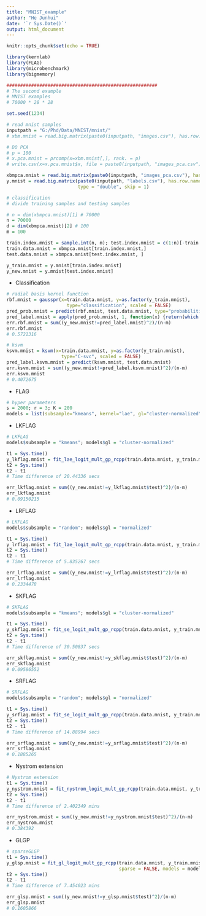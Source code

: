 ```yaml
---
title: "MNIST_example"
author: "He Junhui"
date: '`r Sys.Date()`'
output: html_document
---
```


```r
knitr::opts_chunk$set(echo = TRUE)
```

```r
library(kernlab)
library(FLAG)
library(microbenchmark)
library(bigmemory)
```

```r
#######################################################
# The second example
# MNIST examples
# 70000 * 28 * 28

set.seed(1234)
```

```r
# read mnist samples
inputpath = "G:/Phd/Data/MNIST/mnist/"
# xbm.mnist = read.big.matrix(paste0(inputpath, "images.csv"), has.row.names =  TRUE, type = "double", skip = 1)
```


```r
# DO PCA
# p = 100
# x.pca.mnist = prcomp(x=xbm.mnist[,], rank. = p)
# write.csv(x=x.pca.mnist$x, file = paste0(inputpath, "images_pca.csv"))
```

```r
xbmpca.mnist = read.big.matrix(paste0(inputpath, "images_pca.csv"), has.row.names =  TRUE, type = "double", skip = 1)
y.mnist = read.big.matrix(paste0(inputpath, "labels.csv"), has.row.names = TRUE,
                          type = "double", skip = 1)
```


```r
# classification
# divide training samples and testing samples

# n = dim(xbmpca.mnist)[1] # 70000
n = 70000
d = dim(xbmpca.mnist)[2] # 100
m = 100

train.index.mnist = sample.int(n, m); test.index.mnist = c(1:n)[-train.index.mnist]
train.data.mnist = xbmpca.mnist[train.index.mnist,]
test.data.mnist = xbmpca.mnist[test.index.mnist, ]
```

```r
y_train.mnist = y.mnist[train.index.mnist]
y_new.mnist = y.mnist[test.index.mnist]
```

+ Classification

```r
# radial basis kernel function
rbf.mnist = gausspr(x=train.data.mnist, y=as.factor(y_train.mnist),
                      type="classification", scaled = FALSE)
pred_prob.mnist = predict(rbf.mnist, test.data.mnist, type="probabilities")
pred_label.mnist = apply(pred_prob.mnist, 1, function(x) {return(which.max(x)-1)})
err.rbf.mnist = sum((y_new.mnist!=pred_label.mnist)^2)/(n-m)
err.rbf.mnist
# 0.5721316
```

```r
# ksvm
ksvm.mnist = ksvm(x=train.data.mnist, y=as.factor(y_train.mnist), 
                    type="C-svc", scaled = FALSE)
pred_label.ksvm.mnist = predict(ksvm.mnist, test.data.mnist)
err.ksvm.mnist = sum((y_new.mnist!=pred_label.ksvm.mnist)^2)/(n-m)
err.ksvm.mnist
# 0.4072675
```

+ FLAG

```r
# hyper parameters
s = 2000; r = 3; K = 200
models = list(subsample="kmeans", kernel="lae", gl="cluster-normalized", root=TRUE)
```

+ LKFLAG
```r
# LKFLAG
models$subsample = "kmeans"; models$gl = "cluster-normalized"
```


```r
t1 = Sys.time()
y_lkflag.mnist = fit_lae_logit_mult_gp_rcpp(train.data.mnist, y_train.mnist, test.data.mnist, s, r, K, models = models)
t2 = Sys.time()
t2 - t1
# Time difference of 20.44336 secs
```

```r
err_lkflag.mnist = sum((y_new.mnist!=y_lkflag.mnist$test)^2)/(n-m)
err_lkflag.mnist
# 0.09150215
```

+ LRFLAG
```r
# LKFLAG
models$subsample = "random"; models$gl = "normalized"
```


```r
t1 = Sys.time()
y_lrflag.mnist = fit_lae_logit_mult_gp_rcpp(train.data.mnist, y_train.mnist, test.data.mnist, s, r, K, models = models)
t2 = Sys.time()
t2 - t1
# Time difference of 5.835267 secs
```

```r
err_lrflag.mnist = sum((y_new.mnist!=y_lrflag.mnist$test)^2)/(n-m)
err_lrflag.mnist
# 0.2334478
```

+ SKFLAG
```r
# SKFLAG
models$subsample = "kmeans"; models$gl = "cluster-normalized"
```

```r
t1 = Sys.time()
y_skflag.mnist = fit_se_logit_mult_gp_rcpp(train.data.mnist, y_train.mnist, test.data.mnist, s, r, K, models = models)
t2 = Sys.time()
t2 - t1
# Time difference of 30.50837 secs
```

```r
err_skflag.mnist = sum((y_new.mnist!=y_skflag.mnist$test)^2)/(n-m)
err_skflag.mnist
# 0.09586552
```

+ SRFLAG
```r
# SRFLAG
models$subsample = "random"; models$gl = "normalized"
```

```r
t1 = Sys.time()
y_srflag.mnist = fit_se_logit_mult_gp_rcpp(train.data.mnist, y_train.mnist, test.data.mnist, s, r, K, models = models)
t2 = Sys.time()
t2 - t1
# Time difference of 14.88994 secs
```

```r
err_srflag.mnist = sum((y_new.mnist!=y_srflag.mnist$test)^2)/(n-m)
err_srflag.mnist
# 0.1885265
```

+ Nystrom extension
```r
# Nystrom extension
t1 = Sys.time()
y_nystrom.mnist = fit_nystrom_logit_mult_gp_rcpp(train.data.mnist, y_train.mnist, test.data.mnist, s, K, models = models)
t2 = Sys.time()
t2 - t1
# Time difference of 2.402349 mins
```

```r
err_nystrom.mnist = sum((y_new.mnist!=y_nystrom.mnist$test)^2)/(n-m)
err_nystrom.mnist
# 0.384392
```

+ GLGP
```r
# sparseGLGP
t1 = Sys.time()
y_glsp.mnist = fit_gl_logit_mult_gp_rcpp(train.data.mnist, y_train.mnist, test.data.mnist, K,
                                         sparse = FALSE, models = models)
t2 = Sys.time()
t2 - t1
# Time difference of 7.454023 mins
```

```r
err_glsp.mnist = sum((y_new.mnist!=y_glsp.mnist$test)^2)/(n-m)
err_glsp.mnist
# 0.1605866
```
